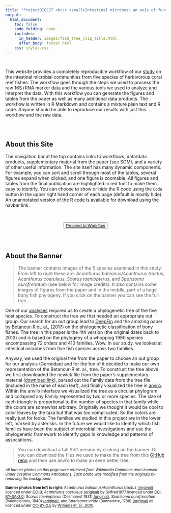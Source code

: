 ```yaml
---
title: "ProjectDIGEST <br/> <small>Intestinal microbes: an axis of functional diversity among large marine consumers</small>"
output:
  html_document:
    toc: false
    code_folding: none
    includes:
      in_header: images/fish_tree_clip_title.html
      after_body: footer.html
    css: styles.css
---
```




<div style="padding-top: 1em"></div>

<p id = "notice">
This website provides a <span class="callout">completely reproducible workflow</span> of our [study](publication.html){target="_new"} on the intestinal microbial communities from five species of herbivorous coral reef fishes. The workflow goes through the steps we used to process the raw 16S rRNA marker data and the various tools we used to analyze and interpret  the data. With this workflow you can generate the figures and tables from the paper as well as many additional data products. The workflow is written in R Markdown and contains a mixture plain text and R code. Anyone should be able to reproduce our results with just this workflow and the raw data.
</p>

<div style="padding-top: 2em"></div>
## About this Site

The <span class="callout">navigation bar</span> at the top contains links to workflows, data/data products, supplementary material from the paper (see SOM), and a variety of other useful information. The site itself has many <span class="callout">dynamic</span> components. For example, you can <span class="callout">sort</span> and <span class="callout">scroll</span> through most of the tables, several figures expand when clicked, and one figure is <span class="callout">zoomable</span>. All figures and tables from the final publication are highlighted in <span class="paper">red font</span> to make them easy to identify. You can choose to <span class="callout">show</span> or <span class="callout">hide</span> the R code using the `Code` button in the upper right hand corner of each page (default is mostly hide).  An unannotated version of the R code is available for download using the navbar link.

<br/>

<div style="text-align:center">
  <span class="linkboxfont-sm">
    <button class="favorite styled" type="button">
      <a href="0_pw_intro.html">Proceed to Workflow</a>
    </button>
  </span>
</div>

<div style="padding-top: 2em"></div>
## About the Banner

>The banner contains images of the 5 species examined in this study. From left to right these are: *Acanthurus bahianus/Acanthurus tractus*, *Acanthurus coeruleus*, *Scarus taeniopterus*, and *Sparisoma aurofrenatum* (see below for image credits). It also contains some images of figures from the paper and in the middle, part of a huge bony fish phylogeny. If you click on the banner you can see the full tree. 

One  of our [analyses](6_synthesis.html#asvs__host_trait_correlation){target="_new"} required us to create a phylogenetic tree of the five host species. To construct the tree we first needed an appropriate out group. Our search for an  out group  lead to [DeepFin](https://sites.google.com/site/guilleorti/){target="_new"} and the amazing paper by [Betancur-R et. al., (2017)](https://link.springer.com/article/10.1186/s12862-017-0958-3){target="_new"} on the phylogenetic classification of bony fishes. The tree in this paper is the 4th version (the original dates back to 2013) and is based on the phylogeny of a whopping <span class="callout">1990 species</span> encompassing <span class="callout">72 orders</span> and <span class="callout">410 families</span>. Wow. In our study, we looked at intestinal microbes  from five fish species across two families.

Anyway, we used the original tree from the paper to choose an out group for our analysis (Gerreidae) and for the fun of it  decided to make our own representation of the Betancur-R et. al., tree. To construct the tree above we first downloaded the newick file from the paper's supplementary material ([download link](https://static-content.springer.com/esm/art%3A10.1186%2Fs12862-017-0958-3/MediaObjects/12862_2017_958_MOESM2_ESM.tre){target="_new"}), parsed out the Family data from the tree file (included in the name of each leaf), and finally visualized the tree in [anvi'o](http://merenlab.org/software/anvio/){target="_new"}. Within the anvi'o interface we visualized the tree as a circular phylogram and collapsed any Family represented by two or more species. The size of each triangle is proportional to the number of species in that family while the colors are somewhat arbitrary. Originally we thought it would be cool to color leaves by the taxa but that was too complicated. So the colors are really just for looks. The families we studied in this project are in the lower left, marked by asterisks. In the future we would like to identify which fish families have been the subject of microbial investigations and use the phylogenetic framework to identify gaps in knowledge and patterns of associations.

> You can download a full SVG version by clicking on the banner. Or you can download the files we used to make the tree from this [GitHub repo](https://github.com/projectdigest/betancur_r-fish-tree){target="_new"} and then use anvi'o to make an even better tree.



<p><small>
<em>All banner photos on this page were retreived from Wikimedia Commons and Licensed under Creative Commons Attributions. Each photo was modified from the originals by removing the background</em>.

**Banner photos from left to right**: <em>Acanthurus bahianus/Acanthurus tractus </em><a href="https://commons.wikimedia.org/wiki/Category:Acanthurus_bahianus#/media/File:Acanthurus_bahianus_SI2.jpg">(original)</a> licenced under <a href="https://creativecommons.org/share-your-work/public-domain/cc0">CC-0</a>; <em>Acanthurus coeruleus </em><a href="https://commons.wikimedia.org/wiki/File:Fish13092009a.jpg">(original)</a> by Sylfred1977 licenced under <a href="https://creativecommons.org/licenses/by-sa/3.0/">CC-BY-SA-3.0</a>; <em>Scarus taeniopterus</em> (Desmarest 1831) <a href="https://commons.wikimedia.org/wiki/File:Scarus_taeniopterus_-_pone.0010676.g130.png">(original)</a>, <em>Sparisoma aurofrenatum</em> (Valenciennes, 1840) <a href="https://commons.wikimedia.org/wiki/File:Sparisoma_aurofrenatum_-_pone.0010676.g133.png">(original)</a>, and <em>Sparisoma viride</em> (Bonnaterre, 1788) <a href="https://commons.wikimedia.org/wiki/File:Stoplight-parrotfish.jpg">(original)</a> all licenced under <a href="https://creativecommons.org/licenses/by/2.5/">CC-BY-2.5</a> by <a href="https://doi.org/10.1371/journal.pone.0010676">Williams et. al., 2010</a>.
</small></p>

<!--

<pre>
for species in `cat list.txt`;
do
  pysradb search --db /pool/genomics/stri_istmobiome/dbs/pysradb/SRAmetadb.sqlite "$species" --desc --expand |& tee -a results.txt;
done
</pre>
-->

<!--
<a href="images/fish_tree.svg" download>
  <img src="images/fish_tree.svg" alt="full tree" width="404" height="442">
</a>
-->
